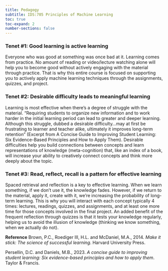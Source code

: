 ```yaml
---
title: Pedagogy
subtitle: IDS:705 Principles of Machine Learning
toc: true
toc-expand: 2
number-sections: false
---
```


### Tenet #1: Good learning is active learning

Everyone who was good at something was once bad at it. Learning comes from practice. No amount of reading or video/lecture watching alone will help you to become good without actively engaging with the material through practice. That is why this entire course is focused on supporting you to actively apply machine learning techniques through the assignments, quizzes, and project. 

### Tenet #2: Desirable difficulty leads to meaningful learning

Learning is most effective when there's a degree of struggle with the material. "Requiring students to organize new information and to work harder in the initial learning period can lead to greater and deeper learning. Although this struggle, dubbed a desirable difficulty...may at first be frustrating to learner and teacher alike, ultimately it improves long-term retention" (Excerpt from A Concise Guide to Improving Student Learning: Six Evidence-Based Principles and How to Apply Them). Desirable difficulties help you build connections between concepts and learn representations of knowledge (meta-cognition) that, like an index of a book, will increase your ability to creatively connect concepts and think more deeply about the topic.

### Tenet #3: Read, reflect, recall is a pattern for effective learning

Spaced retrieval and reflection is a key to effective learning. When we learn something, if we don't use it, the knowledge fades. However, if we return to the material, apply it, create with it, we're increasing the probability of long-term learning. This is why you will interact with each concept typically 4 times: lectures, readings, quizzes, and assignments, and at least one more time for those concepts involved in the final project. An added benefit of the frequent reflection through quizzes is that it tests your knowledge regularly, helping us to avoid the illusion of knowledge (thinking we know something, when we actually do not).

**Reference**
Brown, P.C., Roediger III, H.L. and McDaniel, M.A., 2014. *Make it stick: The science of successful learning*. Harvard University Press.

Persellin, D.C. and Daniels, M.B., 2023. *A concise guide to improving student learning: Six evidence-based principles and how to apply them*. Taylor & Francis.